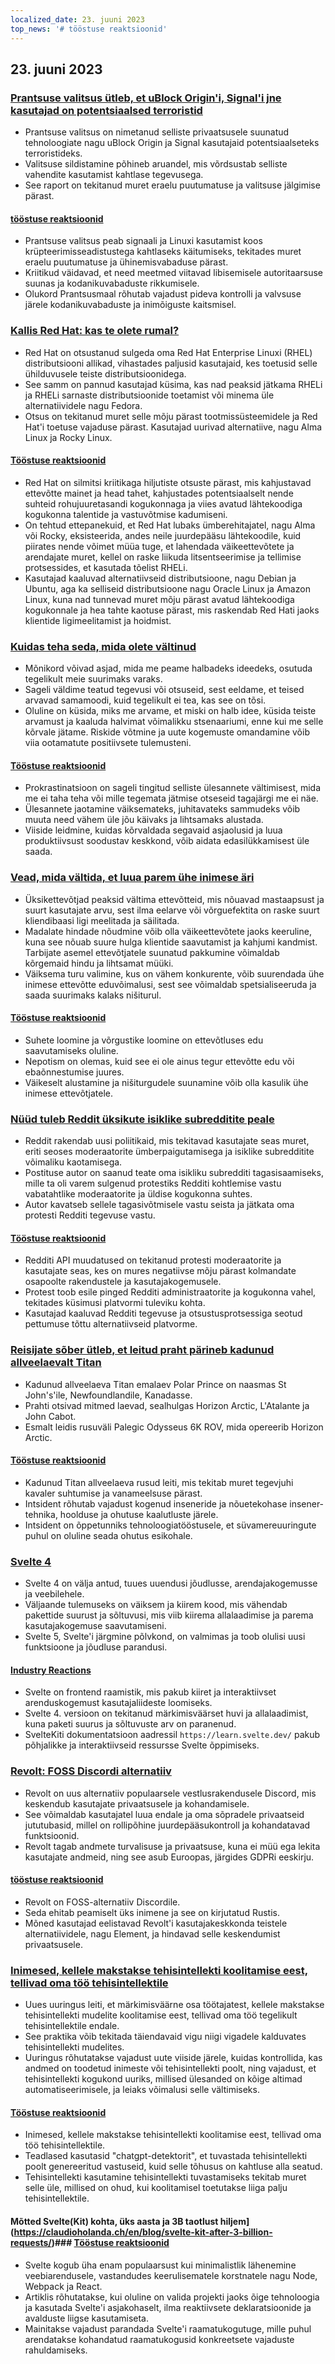 ```yaml
---
localized_date: 23. juuni 2023
top_news: '# tööstuse reaktsioonid'
---
```


## 23. juuni 2023

### [Prantsuse valitsus ütleb, et uBlock Origin'i, Signal'i jne kasutajad on potentsiaalsed terroristid](https://www.laquadrature.net/en/2023/06/05/criminalization-of-encryption-the-8-december-case/)

- Prantsuse valitsus on nimetanud selliste privaatsusele suunatud tehnoloogiate nagu uBlock Origin ja Signal kasutajaid potentsiaalseteks terroristideks.
- Valitsuse sildistamine põhineb aruandel, mis võrdsustab selliste vahendite kasutamist kahtlase tegevusega.
- See raport on tekitanud muret eraelu puutumatuse ja valitsuse jälgimise pärast.

#### [tööstuse reaktsioonid](http://news.ycombinator.com/item?id=36428046)

- Prantsuse valitsus peab signaali ja Linuxi kasutamist koos krüpteerimisseadistustega kahtlaseks käitumiseks, tekitades muret eraelu puutumatuse ja ühinemisvabaduse pärast.
- Kriitikud väidavad, et need meetmed viitavad libisemisele autoritaarsuse suunas ja kodanikuvabaduste rikkumisele.
- Olukord Prantsusmaal rõhutab vajadust pideva kontrolli ja valvsuse järele kodanikuvabaduste ja inimõiguste kaitsmisel.

### [Kallis Red Hat: kas te olete rumal?](https://www.jeffgeerling.com/blog/2023/dear-red-hat-are-you-dumb)

- Red Hat on otsustanud sulgeda oma Red Hat Enterprise Linuxi (RHEL) distributsiooni allikad, vihastades paljusid kasutajaid, kes toetusid selle ühilduvusele teiste distributsioonidega.
- See samm on pannud kasutajad küsima, kas nad peaksid jätkama RHELi ja RHELi sarnaste distributsioonide toetamist või minema üle alternatiividele nagu Fedora.
- Otsus on tekitanud muret selle mõju pärast tootmissüsteemidele ja Red Hat'i toetuse vajaduse pärast. Kasutajad uurivad alternatiive, nagu Alma Linux ja Rocky Linux.

#### [Tööstuse reaktsioonid](http://news.ycombinator.com/item?id=36436786)

- Red Hat on silmitsi kriitikaga hiljutiste otsuste pärast, mis kahjustavad ettevõtte mainet ja head tahet, kahjustades potentsiaalselt nende suhteid rohujuuretasandi kogukonnaga ja viies avatud lähtekoodiga kogukonna talentide ja vastuvõtmise kadumiseni.
- On tehtud ettepanekuid, et Red Hat lubaks ümberehitajatel, nagu Alma või Rocky, eksisteerida, andes neile juurdepääsu lähtekoodile, kuid piirates nende võimet müüa tuge, et lahendada väikeettevõtete ja arendajate muret, kellel on raske liikuda litsentseerimise ja tellimise protsessides, et kasutada tõelist RHELi.
- Kasutajad kaaluvad alternatiivseid distributsioone, nagu Debian ja Ubuntu, aga ka selliseid distributsioone nagu Oracle Linux ja Amazon Linux, kuna nad tunnevad muret mõju pärast avatud lähtekoodiga kogukonnale ja hea tahte kaotuse pärast, mis raskendab Red Hati jaoks klientide ligimeelitamist ja hoidmist.

### [Kuidas teha seda, mida olete vältinud](https://jasonfeifer.beehiiv.com/p/the-thing-that-seems-like-a-bad-idea-maybe-try-it)

- Mõnikord võivad asjad, mida me peame halbadeks ideedeks, osutuda tegelikult meie suurimaks varaks.
- Sageli väldime teatud tegevusi või otsuseid, sest eeldame, et teised arvavad samamoodi, kuid tegelikult ei tea, kas see on tõsi.
- Oluline on küsida, miks me arvame, et miski on halb idee, küsida teiste arvamust ja kaaluda halvimat võimalikku stsenaariumi, enne kui me selle kõrvale jätame. Riskide võtmine ja uute kogemuste omandamine võib viia ootamatute positiivsete tulemusteni.

#### [Tööstuse reaktsioonid](http://news.ycombinator.com/item?id=36427849)

- Prokrastinatsioon on sageli tingitud selliste ülesannete vältimisest, mida me ei taha teha või mille tegemata jätmise otseseid tagajärgi me ei näe.
- Ülesannete jaotamine väiksemateks, juhitavateks sammudeks võib muuta need vähem üle jõu käivaks ja lihtsamaks alustada.
- Viiside leidmine, kuidas kõrvaldada segavaid asjaolusid ja luua produktiivsust soodustav keskkond, võib aidata edasilükkamisest üle saada.

### [Vead, mida vältida, et luua parem ühe inimese äri](https://tinyempires.substack.com/p/4-mistakes-to-avoid-to-build-a-better)

- Üksikettevõtjad peaksid vältima ettevõtteid, mis nõuavad mastaapsust ja suurt kasutajate arvu, sest ilma eelarve või võrguefektita on raske suurt kliendibaasi ligi meelitada ja säilitada.
- Madalate hindade nõudmine võib olla väikeettevõtete jaoks keeruline, kuna see nõuab suure hulga klientide saavutamist ja kahjumi kandmist. Tarbijate asemel ettevõtjatele suunatud pakkumine võimaldab kõrgemaid hindu ja lihtsamat müüki.
- Väiksema turu valimine, kus on vähem konkurente, võib suurendada ühe inimese ettevõtte eduvõimalusi, sest see võimaldab spetsialiseeruda ja saada suurimaks kalaks nišiturul.

#### [Tööstuse reaktsioonid](http://news.ycombinator.com/item?id=36431268)

- Suhete loomine ja võrgustike loomine on ettevõtluses edu saavutamiseks oluline.
- Nepotism on olemas, kuid see ei ole ainus tegur ettevõtte edu või ebaõnnestumise juures.
- Väikeselt alustamine ja nišiturgudele suunamine võib olla kasulik ühe inimese ettevõtjatele.

### [Nüüd tuleb Reddit üksikute isiklike subredditite peale](https://toot.cat/@dredmorbius/110588848407336816)

- Reddit rakendab uusi poliitikaid, mis tekitavad kasutajate seas muret, eriti seoses moderaatorite ümberpaigutamisega ja isiklike subredditite võimaliku kaotamisega.
- Postituse autor on saanud teate oma isikliku subredditi tagasisaamiseks, mille ta oli varem sulgenud protestiks Redditi kohtlemise vastu vabatahtlike moderaatorite ja üldise kogukonna suhtes.
- Autor kavatseb sellele tagasivõtmisele vastu seista ja jätkata oma protesti Redditi tegevuse vastu.

#### [Tööstuse reaktsioonid](http://news.ycombinator.com/item?id=36434885)

- Redditi API muudatused on tekitanud protesti moderaatorite ja kasutajate seas, kes on mures negatiivse mõju pärast kolmandate osapoolte rakendustele ja kasutajakogemusele.
- Protest toob esile pinged Redditi administraatorite ja kogukonna vahel, tekitades küsimusi platvormi tuleviku kohta.
- Kasutajad kaaluvad Redditi tegevuse ja otsustusprotsessiga seotud pettumuse tõttu alternatiivseid platvorme.

### [Reisijate sõber ütleb, et leitud praht pärineb kadunud allveelaevalt Titan](https://www.bbc.com/news/live/world-us-canada-65967464)

- Kadunud allveelaeva Titan emalaev Polar Prince on naasmas St John's'ile, Newfoundlandile, Kanadasse.
- Prahti otsivad mitmed laevad, sealhulgas Horizon Arctic, L'Atalante ja John Cabot.
- Esmalt leidis rusuväli Palegic Odysseus 6K ROV, mida opereerib Horizon Arctic.

#### [Tööstuse reaktsioonid](http://news.ycombinator.com/item?id=36434173)

- Kadunud Titan allveelaeva rusud leiti, mis tekitab muret tegevjuhi kavaler suhtumise ja vanameelsuse pärast.
- Intsident rõhutab vajadust kogenud inseneride ja nõuetekohase insener-tehnika, hoolduse ja ohutuse kaalutluste järele.
- Intsident on õppetunniks tehnoloogiatööstusele, et süvamereuuringute puhul on oluline seada ohutus esikohale.

### [Svelte 4](https://svelte.dev/blog/svelte-4)

- Svelte 4 on välja antud, tuues uuendusi jõudlusse, arendajakogemusse ja veebilehele.
- Väljaande tulemuseks on väiksem ja kiirem kood, mis vähendab pakettide suurust ja sõltuvusi, mis viib kiirema allalaadimise ja parema kasutajakogemuse saavutamiseni.
- Svelte 5, Svelte'i järgmine põlvkond, on valmimas ja toob olulisi uusi funktsioone ja jõudluse parandusi.

#### [Industry Reactions](http://news.ycombinator.com/item?id=36432272)

- Svelte on frontend raamistik, mis pakub kiiret ja interaktiivset arenduskogemust kasutajaliideste loomiseks.
- Svelte 4. versioon on tekitanud märkimisväärset huvi ja allalaadimist, kuna paketi suurus ja sõltuvuste arv on paranenud.
- SvelteKiti dokumentatsioon aadressil `https://learn.svelte.dev/` pakub põhjalikke ja interaktiivseid ressursse Svelte õppimiseks.

### [Revolt: FOSS Discordi alternatiiv](https://revolt.chat/)

- Revolt on uus alternatiiv populaarsele vestlusrakendusele Discord, mis keskendub kasutajate privaatsusele ja kohandamisele.
- See võimaldab kasutajatel luua endale ja oma sõpradele privaatseid jututubasid, millel on rollipõhine juurdepääsukontroll ja kohandatavad funktsioonid.
- Revolt tagab andmete turvalisuse ja privaatsuse, kuna ei müü ega lekita kasutajate andmeid, ning see asub Euroopas, järgides GDPRi eeskirju.

#### [tööstuse reaktsioonid](http://news.ycombinator.com/item?id=36433842)

- Revolt on FOSS-alternatiiv Discordile.
- Seda ehitab peamiselt üks inimene ja see on kirjutatud Rustis.
- Mõned kasutajad eelistavad Revolt'i kasutajakeskkonda teistele alternatiividele, nagu Element, ja hindavad selle keskendumist privaatsusele.

### [Inimesed, kellele makstakse tehisintellekti koolitamise eest, tellivad oma töö tehisintellektile](https://www.technologyreview.com/2023/06/22/1075405/the-people-paid-to-train-ai-are-outsourcing-their-work-to-ai/)

- Uues uuringus leiti, et märkimisväärne osa töötajatest, kellele makstakse tehisintellekti mudelite koolitamise eest, tellivad oma töö tegelikult tehisintellektile endale.
- See praktika võib tekitada täiendavaid vigu niigi vigadele kalduvates tehisintellekti mudelites.
- Uuringus rõhutatakse vajadust uute viiside järele, kuidas kontrollida, kas andmed on toodetud inimeste või tehisintellekti poolt, ning vajadust, et tehisintellekti kogukond uuriks, millised ülesanded on kõige altimad automatiseerimisele, ja leiaks võimalusi selle vältimiseks.

#### [Tööstuse reaktsioonid](http://news.ycombinator.com/item?id=36432279)

- Inimesed, kellele makstakse tehisintellekti koolitamise eest, tellivad oma töö tehisintellektile.
- Teadlased kasutasid "chatgpt-detektorit", et tuvastada tehisintellekti poolt genereeritud vastuseid, kuid selle tõhusus on kahtluse alla seatud.
- Tehisintellekti kasutamine tehisintellekti tuvastamiseks tekitab muret selle üle, millised on ohud, kui koolitamisel toetutakse liiga palju tehisintellektile.

#### Mõtted Svelte(Kit) kohta, üks aasta ja 3B taotlust hiljem](https://claudioholanda.ch/en/blog/svelte-kit-after-3-billion-requests/)### [Tööstuse reaktsioonid](http://news.ycombinator.com/item?id=36427583)

- Svelte kogub üha enam populaarsust kui minimalistlik lähenemine veebiarendusele, vastandudes keerulisematele korstnatele nagu Node, Webpack ja React.
- Artiklis rõhutatakse, kui oluline on valida projekti jaoks õige tehnoloogia ja kasutada Svelte'i asjakohaselt, ilma reaktiivsete deklaratsioonide ja avalduste liigse kasutamiseta.
- Mainitakse vajadust parandada Svelte'i raamatukogutuge, mille puhul arendatakse kohandatud raamatukogusid konkreetsete vajaduste rahuldamiseks.
